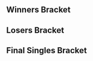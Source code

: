 {{DISPLAYTITLE:SSS Blood For Blood 2: Singles Bracket}}{{SetGame|melee}}
{{SSS Blood For Blood 2 Tabs|This=3}}
==Winners Bracket==
{{8DEWBracketA
|column-width=190
<!-- Quarterfinals -->
|r1m1p1=Shroomed |r1m1p1flag=us |r1m1p1score=3
|r1m1p2=Wavebringer |r1m1p2flag=us |r1m1p2score=0
|r1m1win=1

|r1m2p1=Westballz |r1m2p1flag=us |r1m2p1score=3
|r1m2p2=Nintendude |r1m2p2flag=us |r1m2p2score=1
|r1m2win=1
|r1m2p1char1=falco |r1m2p2char1=ic |r1m2p1stock1=2 |r1m2p2stock1=0 |r1m2win1=1 |r1m2stage1=Battlefield
|r1m2p1char2=falco |r1m2p2char2=ic |r1m2p1stock2=0 |r1m2p2stock2=1 |r1m2win2=2 |r1m2stage2=Final Destination
|r1m2p1char3=falco |r1m2p2char3=ic |r1m2p1stock3=1 |r1m2p2stock3=0 |r1m2win3=1 |r1m2stage3=Yoshi's Story
|r1m2p1char4=falco |r1m2p2char4=ic |r1m2p1stock4=2 |r1m2p2stock4=0 |r1m2win4=1 |r1m2stage4=Pokémon Stadium
|r1m2date=December 9, 2017
|r1m2details={{BracketMatchDetails|reddit=|comment=|vod=https://www.youtube.com/watch?v=0f_1qT6mJyA}}

|r1m3p1=Kalamazhu |r1m3p1flag=us |r1m3p1score=3
|r1m3p2=Spark |r1m3p2flag=us |r1m3p2score=1
|r1m3win=1
|r1m3p1char1=peach |r1m3p2char1=sheik |r1m3p1stock1=1 |r1m3p2stock1=0 |r1m3win1=1 |r1m3stage1=Final Destination
|r1m3p1char2=peach |r1m3p2char2=sheik |r1m3p1stock2=2 |r1m3p2stock2=0 |r1m3win2=1 |r1m3stage2=Battlefield
|r1m3p1char3=peach |r1m3p2char3=sheik |r1m3p1stock3=0 |r1m3p2stock3=1 |r1m3win3=2 |r1m3stage3=Battlefield
|r1m3p1char4=peach |r1m3p2char4=sheik |r1m3p1stock4=1 |r1m3p2stock4=0 |r1m3win4=1 |r1m3stage4=Dream Land
|r1m3date=December 9, 2017
|r1m3details={{BracketMatchDetails|vod=https://www.youtube.com/watch?v=VHe_3EyWqiM|comment=}}

|r1m4p1=dizzkidboogie |r1m4p1flag=us |r1m4p1score=3
|r1m4p2=MikeHaze |r1m4p2flag=us |r1m4p2score=1
|r1m4win=1
|r1m4p1char1=ic |r1m4p2char1=fox |r1m4p1stock1=2 |r1m4p2stock1=0 |r1m4win1=1 |r1m4stage1=Dream Land
|r1m4p1char2=ic |r1m4p2char2=fox |r1m4p1stock2=0 |r1m4p2stock2=2 |r1m4win2=2 |r1m4stage2=Battlefield
|r1m4p1char3=ic |r1m4p2char3=fox |r1m4p1stock3=4 |r1m4p2stock3=0 |r1m4win3=1 |r1m4stage3=Final Destination
|r1m4p1char4=ic |r1m4p2char4=fox |r1m4p1stock4=1 |r1m4p2stock4=0 |r1m4win4=1 |r1m4stage4=Yoshi's Story
|r1m4date=December 9, 2017
|r1m4details={{BracketMatchDetails|reddit=|comment=|vod=https://www.youtube.com/watch?v=il3OBQGMIOE}}

<!-- SEMIFINALS -->
|r2m1p1=Shroomed |r2m1p1flag=us |r2m1p1score=3
|r2m1p2=Westballz |r2m1p2flag=us |r2m1p2score=0
|r2m1win=1
|r2m1p1char1=sheik |r2m1p2char1=falco |r2m1p1stock1=2 |r2m1p2stock1=0 |r2m1win1=1 |r2m1stage1=Battlefield
|r2m1p1char2=sheik |r2m1p2char2=falco |r2m1p1stock2=1 |r2m1p2stock2=0 |r2m1win2=1 |r2m1stage2=Yoshi's Story
|r2m1p1char3=sheik |r2m1p2char3=fox |r2m1p1stock3=1 |r2m1p2stock3=0 |r2m1win3=1 |r2m1stage3=Pokémon Stadium
|r2m1date=December 9, 2017
|r2m1details={{BracketMatchDetails|reddit=|comment=|vod=https://www.youtube.com/watch?v=A4stK44g1Hs}}

|r2m2p1=Kalamazhu |r2m2p1flag=us |r2m2p1score=0
|r2m2p2=dizzkidboogie |r2m2p2flag=us |r2m2p2score=3
|r2m2win=2
|r2m2p1char1=peach |r2m2p2char1=ic |r2m2p1stock1=0 |r2m2p2stock1=2 |r2m2win1=2 |r2m2stage1=Battlefield
|r2m2p1char2=peach |r2m2p2char2=ic |r2m2p1stock2=0 |r2m2p2stock2=4 |r2m2win2=2 |r2m2stage2=Fountain of Dreams
|r2m2p1char3=peach |r2m2p2char3=ic |r2m2p1stock3=0 |r2m2p2stock3=1 |r2m2win3=2 |r2m2stage3=Final Destination
|r2m2date=December 9, 2017
|r2m2details={{BracketMatchDetails|reddit=|comment=|vod=https://www.youtube.com/watch?v=4MnKQeUFjiA}}
}}
==Losers Bracket==
{{16DELBracketSmwA
|tourneylink=SSS Blood For Blood/2
|tourneyname=SSS Blood For Blood 2
|l1placement=13-16
|l2placement=9-12
|l3placement=7-8
|l4placement=5-6
|column-width=200

<!-- Round 1 -->
|l1m1p1=Ralph |l1m1p1flag=us |l1m1p1score=3
|l1m1p2=Laudandus |l1m1p2flag=us |l1m1p2score=2
|l1m1win=1

|l1m2p1=Cactuar |l1m2p1flag=us |l1m2p1score=3
|l1m2p2=L |l1m2p2flag=us |l1m2p2score=1
|l1m2win=1

|l1m3p1=Azel |l1m3p1flag=us |l1m3p1score=1
|l1m3p2=Captain Faceroll |l1m3p2flag=us |l1m3p2score=3
|l1m3win=2
|l1m3p1char1=falco |l1m3p2char1=sheik |l1m3p1stock1=0 |l1m3p2stock1=2 |l1m3win1=2 |l1m3stage1=Dream Land
|l1m3p1char2=falco |l1m3p2char2=sheik |l1m3p1stock2=0 |l1m3p2stock2=1 |l1m3win2=2 |l1m3stage2=Pokémon Stadium
|l1m3p1char3=falco |l1m3p2char3=sheik |l1m3p1stock3=1 |l1m3p2stock3=0 |l1m3win3=1 |l1m3stage3=Yoshi's Story
|l1m3p1char4=falco |l1m3p2char4=sheik |l1m3p1stock4=0 |l1m3p2stock4=2 |l1m3win4=2 |l1m3stage4=Battlefield
|l1m3date=December 9, 2017
|l1m3details={{BracketMatchDetails|reddit=|comment=|vod=https://www.youtube.com/watch?v=cXG8LLXaKtc}}

|l1m4p1=Flower |l1m4p1flag=us |l1m4p1score=0
|l1m4p2=Lucky |l1m4p2flag=us |l1m4p2score=3
|l1m4win=2

<!-- Round 2 -->
|l2m1p1=MikeHaze |l2m1p1flag=us |l2m1p1score=3
|l2m1p2=Ralph |l2m1p2flag=us |l2m1p2score=0
|l2m1win=1
|l2m1p1char1=fox |l2m1p2char1=falco |l2m1p1stock1=1 |l2m1p2stock1=0 |l2m1win1=1 |l2m1stage1=Fountain of Dreams
|l2m1p1char2=fox |l2m1p2char2=falco |l2m1p1stock2=2 |l2m1p2stock2=0 |l2m1win2=1 |l2m1stage2=Yoshi's Story
|l2m1p1char3=fox |l2m1p2char3=falco |l2m1p1stock3=2 |l2m1p2stock3=0 |l2m1win3=1 |l2m1stage3=Yoshi's Story
|l2m1date=December 9, 2017
|l2m1details={{BracketMatchDetails|reddit=|comment=|vod=https://www.youtube.com/watch?v=lv7lqeqvK3Y}}

|l2m2p1=Spark |l2m2p1flag=us |l2m2p1score=1
|l2m2p2=Cactuar |l2m2p2flag=us |l2m2p2score=3
|l2m2win=2

|l2m3p1=Nintendude |l2m3p1flag=us |l2m3p1score=3
|l2m3p2=Captain Faceroll |l2m3p2flag=us |l2m3p2score=1
|l2m3win=1
|l2m3p1char1=ic |l2m3p2char1=sheik |l2m3p1stock1=1 |l2m3p2stock1=0 |l2m3win1=1 |l2m3stage1=Dream Land
|l2m3p1char2=ic |l2m3p2char2=sheik |l2m3p1stock2=2 |l2m3p2stock2=0 |l2m3win2=1 |l2m3stage2=Battlefield
|l2m3p1char3=ic |l2m3p2char3=sheik |l2m3p1stock3=0 |l2m3p2stock3=2 |l2m3win3=2 |l2m3stage3=Fountain of Dreams
|l2m3p1char4=ic |l2m3p2char4=sheik |l2m3p1stock4=2 |l2m3p2stock4=0 |l2m3win4=1 |l2m3stage4=Final Destination
|l2m3date=December 9, 2017
|l2m3details={{BracketMatchDetails|reddit=|comment=|vod=https://www.youtube.com/watch?v=DibNLcJJkDc}}

|l2m4p1=Wavebringer |l2m4p1flag=us |l2m4p1score=1
|l2m4p2=Lucky |l2m4p2flag=us |l2m4p2score=3
|l2m4win=2
|l2m4p1char1=peach |l2m4p2char1=fox |l2m4p1stock1=0 |l2m4p2stock1=3 |l2m4win1=2 |l2m4stage1=Battlefield
|l2m4p1char2=peach |l2m4p2char2=fox |l2m4p1stock2=0 |l2m4p2stock2=2 |l2m4win2=2 |l2m4stage2=Fountain of Dreams
|l2m4p1char3=peach |l2m4p2char3=marth |l2m4p1stock3=1 |l2m4p2stock3=0 |l2m4win3=1 |l2m4stage3=Yoshi's Story
|l2m4p1char4=peach |l2m4p2char4=fox |l2m4p1stock4=0 |l2m4p2stock4=2 |l2m4win4=2 |l2m4stage4=Pokémon Stadium
|l2m4date=December 9, 2017
|l2m4details={{BracketMatchDetails|reddit=|comment=|vod=https://www.youtube.com/watch?v=C4YPPjNebmA}}

<!-- Round 3 -->
|l3m1p1=MikeHaze |l3m1p1flag=us |l3m1p1score=1
|l3m1p2=Cactuar |l3m1p2flag=us |l3m1p2score=3
|l3m1win=2
|l3m1p1char1=fox |l3m1p2char1=fox |l3m1p1stock1=2 |l3m1p2stock1=0 |l3m1win1=1 |l3m1stage1=Battlefield
|l3m1p1char2=fox |l3m1p2char2=fox |l3m1p1stock2=0 |l3m1p2stock2=1 |l3m1win2=2 |l3m1stage2=Dream Land
|l3m1p1char3=fox |l3m1p2char3=fox |l3m1p1stock3=0 |l3m1p2stock3=2 |l3m1win3=2 |l3m1stage3=Final Destination
|l3m1p1char4=fox |l3m1p2char4=fox |l3m1p1stock4=0 |l3m1p2stock4=1 |l3m1win4=2 |l3m1stage4=Final Destination
|l3m1date=December 9, 2017
|l3m1details={{BracketMatchDetails|reddit=|comment=|vod=https://www.youtube.com/watch?v=IXvJHKbEvj8}}

|l3m2p1=Nintendude |l3m2p1flag=us |l3m2p1score=3
|l3m2p2=Lucky |l3m2p2flag=us |l3m2p2score=0
|l3m2win=1
|l3m2p1char1=ic |l3m2p2char1=fox |l3m2p1stock1=1 |l3m2p2stock1=0 |l3m2win1=1 |l3m2stage1=Dream Land
|l3m2p1char2=ic |l3m2p2char2=fox |l3m2p1stock2=1 |l3m2p2stock2=0 |l3m2win2=1 |l3m2stage2=Dream Land
|l3m2p1char3=ic |l3m2p2char3=fox |l3m2p1stock3=1 |l3m2p2stock3=0 |l3m2win3=1 |l3m2stage3=Dream Land
|l3m2date=December 9, 2017
|l3m2details={{BracketMatchDetails|reddit=|comment=|vod=https://www.youtube.com/watch?v=0Rw0iQiEoP4}}

<!-- Round 4 -->
|l4m1p1=Westballz |l4m1p1flag=us |l4m1p1score=3
|l4m1p2=Cactuar |l4m1p2flag=us |l4m1p2score=0
|l4m1win=1
|l4m1p1char1=falco |l4m1p2char1=fox |l4m1p1stock1=1 |l4m1p2stock1=0 |l4m1win1=1 |l4m1stage1=Battlefield
|l4m1p1char2=falco |l4m1p2char2=fox |l4m1p1stock2=2 |l4m1p2stock2=0 |l4m1win2=1 |l4m1stage2=Dream Land
|l4m1p1char3=falco |l4m1p2char3=fox |l4m1p1stock3=2 |l4m1p2stock3=0 |l4m1win3=1 |l4m1stage3=Dream Land
|l4m1date=December 9, 2017
|l4m1details={{BracketMatchDetails|reddit=|comment=|vod=https://www.youtube.com/watch?v=riGRi0-IAiE}}

|l4m2p1=Kalamazhu |l4m2p1flag=us |l4m2p1score=0
|l4m2p2=Nintendude |l4m2p2flag=us |l4m2p2score=3
|l4m2win=2
|l4m2p1char1=peach |l4m2p2char1=ic |l4m2p1stock1=0 |l4m2p2stock1=2 |l4m2win1=2 |l4m2stage1=Dream Land
|l4m2p1char2=peach |l4m2p2char2=ic |l4m2p1stock2=0 |l4m2p2stock2=1 |l4m2win2=2 |l4m2stage2=Final Destination
|l4m2p1char3=peach |l4m2p2char3=ic |l4m2p1stock3=0 |l4m2p2stock3=2 |l4m2win3=2 |l4m2stage3=Final Destination
|l4m2date=December 9, 2017
|l4m2details={{BracketMatchDetails|reddit=|comment=|vod=https://www.youtube.com/watch?v=5WJVsgUcBwY}}
}}
<onlyinclude>
==Final Singles Bracket==
{{DEFinalSmwBracket
|column-width=200
|column-width-finals=250
|tourneylink=SSS Blood For Blood/2
|tourneyname=SSS Blood For Blood 2
|l1placement=4
|r2placement=3
|r3loserplacement=2
|r3winnerplacement=1
|export_score=true

<!-- FROM WINNERS -->
|r1m1p1=Shroomed |r1m1p1flag=us |r1m1p1score=3
|r1m1p2=dizzkidboogie |r1m1p2flag=us |r1m1p2score=2
|r1m1win=1
|r1m1p1char1=marth |r1m1p2char1=ic |r1m1p1stock1=0 |r1m1p2stock1=2 |r1m1win1=2 |r1m1stage1=Battlefield
|r1m1p1char2=marth |r1m1p2char2=ic |r1m1p1stock2=2 |r1m1p2stock2=0 |r1m1win2=1 |r1m1stage2=Battlefield
|r1m1p1char3=marth |r1m1p2char3=ic |r1m1p1stock3=1 |r1m1p2stock3=0 |r1m1win3=1 |r1m1stage3=Final Destination
|r1m1p1char4=marth |r1m1p2char4=ic |r1m1p1stock4=0 |r1m1p2stock4=1 |r1m1win4=2 |r1m1stage4=Final Destination
|r1m1p1char5=marth |r1m1p2char5=ic |r1m1p1stock5=1 |r1m1p2stock5=0 |r1m1win5=1 |r1m1stage5=Yoshi's Story
|r1m1date=December 9, 2017
|r1m1details={{BracketMatchDetails|reddit=|comment=|vod=https://www.youtube.com/watch?v=MK1nQR9gEqU}}

<!-- FROM LOSERS -->
|l1m1p1=Westballz |l1m1p1flag=us |l1m1p1score=3
|l1m1p2=Nintendude |l1m1p2flag=us |l1m1p2score=1
|l1m1win=1
|l1m1p1char1=falco |l1m1p2char1=ic |l1m1p1stock1=1 |l1m1p2stock1=0 |l1m1win1=1 |l1m1stage1=Battlefield
|l1m1p1char2=fox |l1m1p2char2=ic |l1m1p1stock2=1 |l1m1p2stock2=0 |l1m1win2=1 |l1m1stage2=Final Destination
|l1m1p1char3=fox |l1m1p2char3=ic |l1m1p1stock3=0 |l1m1p2stock3=2 |l1m1win3=2 |l1m1stage3=Final Destination
|l1m1p1char4=falco |l1m1p2char4=ic |l1m1p1stock4=1 |l1m1p2stock4=0 |l1m1win4=1 |l1m1stage4=Yoshi's Story
|l1m1date=December 9, 2017
|l1m1details={{BracketMatchDetails|reddit=|comment=|vod=https://www.youtube.com/watch?v=Zc9vtW6pPTI}}

<!-- LOSERS FINALS -->
|r2m1p1=dizzkidboogie |r2m1p1flag=us |r2m1p1score=0
|r2m1p2=Westballz |r2m1p2flag=us |r2m1p2score=3
|r2m1win=2
|r2m1p1char1=ic |r2m1p2char1=falco |r2m1p1stock1=0 |r2m1p2stock1=2 |r2m1win1=2 |r2m1stage1=Dream Land
|r2m1p1char2=ic |r2m1p2char2=fox |r2m1p1stock2=0 |r2m1p2stock2=2 |r2m1win2=2 |r2m1stage2=Final Destination
|r2m1p1char3=ic |r2m1p2char3=falco |r2m1p1stock3=0 |r2m1p2stock3=2 |r2m1win3=2 |r2m1stage3=Fountain of Dreams
|r2m1date=December 9, 2017
|r2m1details={{BracketMatchDetails|reddit=|comment=|vod=https://www.youtube.com/watch?v=Bf53JdeOry8}}

<!-- GRAND FINALS -->
|r3m1p1=Shroomed |r3m1p1flag=us |r3m1p1score=1 |r3m2p1score=3
|r3m1p2=Westballz |r3m1p2flag=us |r3m1p2score=3 |r3m2p2score=2
|r3m1win=1
|r3m1p1char1=sheik |r3m1p2char1=fox |r3m1p1stock1=0 |r3m1p2stock1=2 |r3m1win1=2 |r3m1stage1=Battlefield
|r3m1p1char2=marth |r3m1p2char2=fox |r3m1p1stock2=0 |r3m1p2stock2=1 |r3m1win2=2 |r3m1stage2=Battlefield
|r3m1p1char3=marth |r3m1p2char3=fox |r3m1p1stock3=2 |r3m1p2stock3=0 |r3m1win3=1 |r3m1stage3=Yoshi's Story
|r3m1p1char4=marth |r3m1p2char4=fox |r3m1p1stock4=0 |r3m1p2stock4=1 |r3m1win4=2 |r3m1stage4=Pokémon Stadium
|r3m1date=December 9, 2017
|r3m1details={{BracketMatchDetails|reddit=|comment=|vod=https://www.youtube.com/watch?v=en8psdOWly0}}
|r3m2p1char1=marth |r3m2p2char1=fox |r3m2p1stock1=2 |r3m2p2stock1=0 |r3m2win1=1 |r3m2stage1=Battlefield
|r3m2p1char2=marth |r3m2p2char2=fox |r3m2p1stock2=0 |r3m2p2stock2=1 |r3m2win2=2 |r3m2stage2=Battlefield
|r3m2p1char3=marth |r3m2p2char3=fox |r3m2p1stock3=0 |r3m2p2stock3=2 |r3m2win3=2 |r3m2stage3=Pokémon Stadium
|r3m2p1char4=sheik |r3m2p2char4=fox |r3m2p1stock4=2 |r3m2p2stock4=0 |r3m2win4=1 |r3m2stage4=Yoshi's Story
|r3m2p1char5=sheik |r3m2p2char5=fox |r3m2p1stock5=1 |r3m2p2stock5=0 |r3m2win5=1 |r3m2stage5=Dream Land
}}</onlyinclude>
